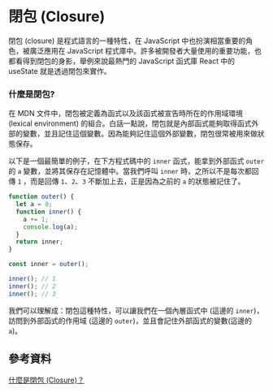 # 閉包 (Closure)

閉包 (closure) 是程式語言的一種特性，在 JavaScript 中也扮演相當重要的角色，被廣泛應用在 JavaScript 程式庫中。許多被開發者大量使用的重要功能，也都看得到閉包的身影，舉例來說最熱門的 JavaScript 函式庫 React 中的 useState 就是透過閉包來實作。

### 什麼是閉包?

在 MDN 文件中，閉包被定義為函式以及該函式被宣告時所在的作用域環境 (lexical environment) 的組合。白話一點說，閉包就是內部函式能夠取得函式外部的變數，並且記住這個變數。因為能夠記住這個外部變數，閉包很常被用來做狀態保存。

以下是一個最簡單的例子，在下方程式碼中的 `inner` 函式，能拿到外部函式 `outer` 的 `a` 變數，並將其保存在記憶體中。當我們呼叫 `inner` 時，之所以不是每次都回傳 `1` ，而是回傳 `1`、`2`、`3` 不斷加上去，正是因為之前的 `a` 的狀態被記住了。

```js
function outer() {
  let a = 0;
  function inner() {
    a += 1;
    console.log(a);
  }
  return inner;
}

const inner = outer();

inner(); // 1
inner(); // 2
inner(); // 3
```

我們可以理解成：閉包這種特性，可以讓我們在一個內層函式中 (這邊的 `inner`)，訪問到外部函式的作用域 (這邊的 `outer`)，並且會記住外部函式的變數(這邊的 `a`)。

## 參考資料

[什麼是閉包 (Closure)？](https://www.explainthis.io/zh-hant/swe/what-is-closure)
